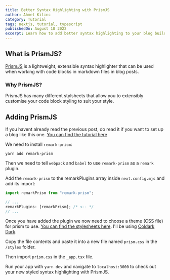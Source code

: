 ```yaml
---
title: Better Syntax Highlighting with PrismJS
author: Ahmet Kilinc
category: Tutorial
tags: nextjs, tutorial, typescript
publishedOn: August 18 2022
excerpt: Learn how to add better syntax highlighting to your blog build with NextJS and MDX using PrismJS.
---
```



<PostWrapper>

<PostHeader
	title={title}
	author={author}
	tags={tags}
	category={category}
	date={publishedOn}
	excerpt={excerpt}
/>

## What is PrismJS?

[PrismJS](https://prismjs.com/) is a lightweight, extensible syntax highlighter that can be used when working with code blocks in markdown files in blog posts.

### Why PrismJS?

PrismJS has many different stylsheets that allow you to extensibly customise your code block styling to suit your style.

## Adding PrismJS

If you havent already read the previous post, do read it if you want to set up a blog like this one. [You can find the tutorial here](/posts/build-a-nextjs-blog-tailwind-markdown)

We need to install `remark-prism`:

```shell
yarn add remark-prism
```

Then we need to tell `webpack` and `babel` to use `remark-prism` as a `remark` plugin.

Add the `remark-prism` to the remarkPlugins array inside `next.config.mjs` and add its import:

```typescript
import remarkPrism from "remark-prism";

// ...
remarkPlugins: [remarkPrism]; /* <-- */
// ...
```

Once you have added the plugin we now need to choose a theme (CSS file) for prism to use. [You can find the stylesheets here](https://github.com/PrismJS/prism-themes). I'll be using [Coldark Dark](https://raw.githubusercontent.com/PrismJS/prism-themes/master/themes/prism-coldark-dark.css).

Copy the file contents and paste it into a new file named `prism.css` in the `/styles` folder.

Then import `prism.css` in the `_app.tsx` file.

Run your app with `yarn dev` and navigate to `localhost:3000` to check out your new styled syntax highlighting with PrismJS.

</PostWrapper>
